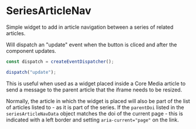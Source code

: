 
# SeriesArticleNav

Simple widget to add in article navigation between a series of related articles.

<Canvas>
  <Story id="interactive-components-seriesarticlenav--default" />
</Canvas>

Will dispatch an "update" event when the button is cliced and after the component updates.

```javascript
const dispatch = createEventDispatcher();

dispatch("update");
```

This is useful when used as a widget placed inside a Core Media article to send a message to the parent article that the iframe needs to be resized.

Normally, the article in which the widget is placed will also be part of the list of articles listed to - as it is part of the series. If the `parentDoi` listed in the `seriesArticleNavData` object matches the doi of the current page - this is indicated with a left border and setting `aria-current="page"` on the link.
